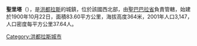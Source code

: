 '''聖里塔'''（{{lang-es|Santa Rita}}），是[[洪都拉斯|洪都拉斯]]的城鎮，位於該國西北部，由[[聖巴巴拉省|聖巴巴拉省]]負責管轄，始建於1900年10月22日，面積83.60平方公里，海拔高度364米，2001年人口3,147，人口密度每平方公里37.64人。

{{coord|14|46|N|88|16|W|display=title|source:eswiki}}

{{Honduras-geo-stub}}
[[Category:洪都拉斯城市|Category:洪都拉斯城市]]